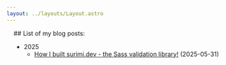 ```yaml
---
layout: ../layouts/Layout.astro
---
```


<head>
  <title>janis.me - blog</title>
</head>

<div style='padding: 0 16px'>
## List of my blog posts:

- 2025
  - [How I built surimi.dev - the Sass validation library!](/blog/2025-05-31-how-i-built-surimi) (2025-05-31)
</div>